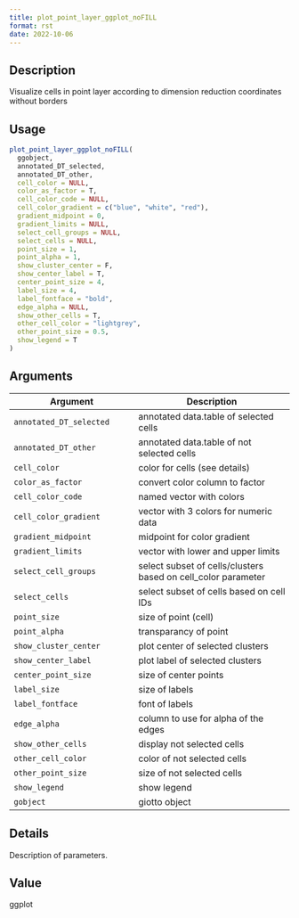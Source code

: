 ```yaml
--- 
title: plot_point_layer_ggplot_noFILL 
format: rst 
date: 2022-10-06 
--- 
```


## Description

Visualize cells in point layer according to dimension reduction coordinates without borders


## Usage

```r
plot_point_layer_ggplot_noFILL(
  ggobject,
  annotated_DT_selected,
  annotated_DT_other,
  cell_color = NULL,
  color_as_factor = T,
  cell_color_code = NULL,
  cell_color_gradient = c("blue", "white", "red"),
  gradient_midpoint = 0,
  gradient_limits = NULL,
  select_cell_groups = NULL,
  select_cells = NULL,
  point_size = 1,
  point_alpha = 1,
  show_cluster_center = F,
  show_center_label = T,
  center_point_size = 4,
  label_size = 4,
  label_fontface = "bold",
  edge_alpha = NULL,
  show_other_cells = T,
  other_cell_color = "lightgrey",
  other_point_size = 0.5,
  show_legend = T
)
```


## Arguments

Argument      |Description
------------- |----------------
`annotated_DT_selected`     |     annotated data.table of selected cells
`annotated_DT_other`     |     annotated data.table of not selected cells
`cell_color`     |     color for cells (see details)
`color_as_factor`     |     convert color column to factor
`cell_color_code`     |     named vector with colors
`cell_color_gradient`     |     vector with 3 colors for numeric data
`gradient_midpoint`     |     midpoint for color gradient
`gradient_limits`     |     vector with lower and upper limits
`select_cell_groups`     |     select subset of cells/clusters based on cell_color parameter
`select_cells`     |     select subset of cells based on cell IDs
`point_size`     |     size of point (cell)
`point_alpha`     |     transparancy of point
`show_cluster_center`     |     plot center of selected clusters
`show_center_label`     |     plot label of selected clusters
`center_point_size`     |     size of center points
`label_size`     |     size of labels
`label_fontface`     |     font of labels
`edge_alpha`     |     column to use for alpha of the edges
`show_other_cells`     |     display not selected cells
`other_cell_color`     |     color of not selected cells
`other_point_size`     |     size of not selected cells
`show_legend`     |     show legend
`gobject`     |     giotto object


## Details

Description of parameters.


## Value

ggplot


